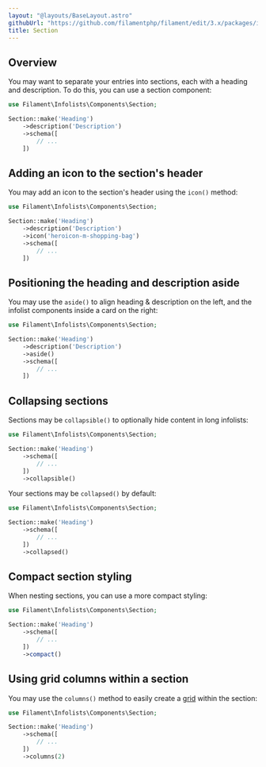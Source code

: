 ```yaml
---
layout: "@layouts/BaseLayout.astro"
githubUrl: "https://github.com/filamentphp/filament/edit/3.x/packages/infolists/docs/04-layout/05-section.md"
title: Section
---
```


## Overview

You may want to separate your entries into sections, each with a heading and description. To do this, you can use a section component:

```php
use Filament\Infolists\Components\Section;

Section::make('Heading')
    ->description('Description')
    ->schema([
        // ...
    ])
```

## Adding an icon to the section's header

You may add an icon to the section's header using the `icon()` method:

```php
use Filament\Infolists\Components\Section;

Section::make('Heading')
    ->description('Description')
    ->icon('heroicon-m-shopping-bag')
    ->schema([
        // ...
    ])
```

## Positioning the heading and description aside

You may use the `aside()` to align heading & description on the left, and the infolist components inside a card on the right:

```php
use Filament\Infolists\Components\Section;

Section::make('Heading')
    ->description('Description')
    ->aside()
    ->schema([
        // ...
    ])
```

## Collapsing sections

Sections may be `collapsible()` to optionally hide content in long infolists:

```php
use Filament\Infolists\Components\Section;

Section::make('Heading')
    ->schema([
        // ...
    ])
    ->collapsible()
```

Your sections may be `collapsed()` by default:

```php
use Filament\Infolists\Components\Section;

Section::make('Heading')
    ->schema([
        // ...
    ])
    ->collapsed()
```

## Compact section styling

When nesting sections, you can use a more compact styling:

```php
use Filament\Infolists\Components\Section;

Section::make('Heading')
    ->schema([
        // ...
    ])
    ->compact()
```

## Using grid columns within a section

You may use the `columns()` method to easily create a [grid](grid) within the section:

```php
use Filament\Infolists\Components\Section;

Section::make('Heading')
    ->schema([
        // ...
    ])
    ->columns(2)
```
